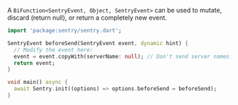 A `BiFunction<SentryEvent, Object, SentryEvent>` can be used to mutate, discard (return null), or return a completely new event.

```dart
import 'package:sentry/sentry.dart';

SentryEvent beforeSend(SentryEvent event, dynamic hint) {
  // Modify the event here:
  event = event.copyWith(serverName: null); // Don't send server names.
  return event;
}

void main() async {
  await Sentry.init((options) => options.beforeSend = beforeSend);
}
```
